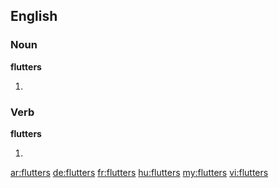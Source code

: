 ==English==

===Noun===
'''flutters'''

# {{plural of|[[flutter]]}}

===Verb===
'''flutters'''

# {{third-person singular of|[[flutter]]}}

[[ar:flutters]]
[[de:flutters]]
[[fr:flutters]]
[[hu:flutters]]
[[my:flutters]]
[[vi:flutters]]